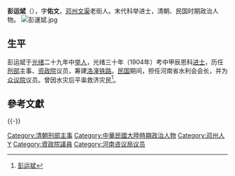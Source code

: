 {{Multiple issues|
{{Update|time=2022-04-02T14:28:43+00:00}}
{{Refimprove|time=2022-04-02T14:28:43+00:00}}
}}
{{Infobox Officeholder
|姓名= 彭運斌
|圖像=File:彭運斌2.jpg
|圖像大小=200px
|圖像說明=  
|字    = 
|號    = 
|別名    = 
|出生日期 = 
|出生地點 = 
|逝世日期 = 
|逝世地點 = 
|死因    = 
|墓地    = 
|籍貫    = 
|政黨    = 
|parents  = 
|配偶   =
|伴侶    = 
|relatives  =  
|children  =  
|著作    = 
|past    = 
}}

'''彭运斌'''（{{bd|1865年||1919年|catIdx=P彭}}），字'''佑文'''，[[邓州|邓州]][[文渠|文渠]]老街人。末代科举进士，清朝、民国时期政治人物。
[[File:彭運斌.jpg|thumb]]
==生平==
彭运斌于[[光绪|光绪]]二十九年中[[举人|举人]]，光绪三十年（1904年）考中甲辰恩科[[进士|进士]]，历任[[刑部|刑部]]主事、[[资政院|资政院]]议员，筹建[[洛潼铁路|洛潼铁路]]。[[中華民國|民国]]期间，担任河南省水利会会长，并为[[众议院|众议院]]议员。曾因水灾后平粜救济灾民<ref>[http://dengzhou.nynews.gov.cn/Article/lsmrjs/660.shtml 彭运斌]{{dead link|date=2018年2月 |bot=InternetArchiveBot |fix-attempted=yes }}</ref>。

==參考文獻==
{{Reflist|2}}

{{-}}
{{清朝人物小作品}}
{{中國人物小作品}}
{{清朝官員小作品}}
{{中國政治人物小作品}}

{{光緒三十年甲辰恩科殿試金榜}}
{{資政院議員}}
{{中華民國第二屆國會眾議院議員}}

[[Category:清朝刑部主事|Category:清朝刑部主事]]
[[Category:中華民國大陸時期政治人物|Category:中華民國大陸時期政治人物]]
[[Category:邓州人|Category:邓州人]]
[[Category:彭姓|Y]]
[[Category:資政院議員|Category:資政院議員]]
[[Category:河南咨议局议员|Category:河南咨议局议员]]